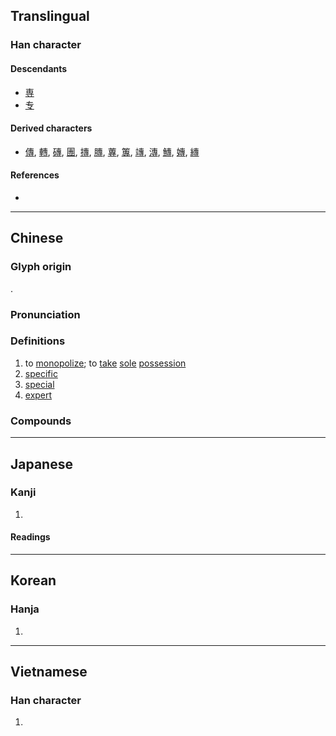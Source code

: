 {{also|専|尃}}
{{character info/new}}
==Translingual==
{{Han simplified forms|專|専|专}}

===Han character===
{{Han char|rn=41|rad=寸|as=08|sn=11|four=50343|canj=JIDI|ids=⿳⿻一申⿰㇀丶寸,⿱⿻一⿻虫一寸}}

====Descendants====
* [[専]]
* [[专]]

====Derived characters====
* [[傳]], [[轉]], [[磚]], [[團]], [[摶]], [[膞]], [[蓴]], [[篿]], [[竱]], [[漙]], [[鱄]], [[嫥]], [[縳]]

====References====
* {{Han ref|kx=0295.010|dkj=07439|dj=0584.010|hdz=10507.010|uh=5C08|ud=23560|bh=B14D|bd=45389}}

----

==Chinese==
{{zh-forms|s=专|alt=専}}

===Glyph origin===
{{Han etym}}
{{Han compound|叀|寸|c1=p|c2=s|ls=psc}}.

===Pronunciation===
{{zh-pron
|m=zhuān
|c=zyun1
|h=pfs=chôn;gd=zon1
|md=ciŏng
|mn=choan
|mn-t=zuang1/zuêng1
|mn-t_note=zuang1 - Shantou; zuêng1- Chaozhou
|w=1tsoe
|mc=y
|oc=y
|cat=v,a,n
}}

===Definitions===
{{zh-hanzi}}

# to [[monopolize]]; to [[take]] [[sole]] [[possession]]
# [[specific]]
# [[special]]
# [[expert]]

===Compounds===
{{zh-der|專員|專書|專達|專人|專差|專戶|一清專案|專業科目|專案小組|專橫|專心一志|專名號|專勤制度|大專暑訓|專家政治|專案|專寵|專區|二專|專斷|專利地圖|恃才自專|專責|專業|專利|專攻|不專|專櫃|專電|專任|五專|專擅|專營|專業人才|心神專注|專機|大專教育|專業警察|專權|專命|專輯|專業區|大專院校|專修|專恣跋扈|專利權|專科|專制|專長|專賣憑證|專誠|專科學校|專業人員|專注|專題報導|專題|專集|專門|專車|專賣店|專論|專職|專美於前|專線|專精覃思|專精|專管|專程|專科醫師|專用|專款專用|專欲難成|專欄作家|專欄|專業化|專斷獨行|專政|專才|專房|專戮|專情|專心致志|專心|專屬海域|專家系統|專家|專城|專國弄權|專名|專司|專制政體|專制政治|專利法|專刊|專一|專款|專美|專使|專有名詞|好學專輯|專賣|專著|專心一意|專橫跋扈|大專聯考|大專|工專|八專|反專利|君主專制|專校|專征|專科辭典|專訪|專賣權|大專生|專業村|獨斷專行|擅專|硬專家|璞玉專案|治平專案|水利專家|數據專線|限時專送|開明專制|軟專家|自專|一專多能}}

{{zh-cat|Intermediate}}

----

==Japanese==
{{ja-kanji forms|専|專}}

===Kanji===
{{ja-kanji|grade=|rs=寸08|shin=専}}

# {{rfdef|ja|sort=寸08}}

====Readings====
{{ja-readings
|on=せん
|kun=もっぱ-ら
}}

----

==Korean==

===Hanja===
{{ko-hanja|hangeul=전|rv=jeon|mr=chŏn|y=cen}}

# {{rfdef|ko|sort=寸08}}

----

==Vietnamese==

===Han character===
{{vi-hantu|[[chuyên]], [[choèn]], [[chuyến]]|rs=寸08}}

# {{rfdef|vi}}